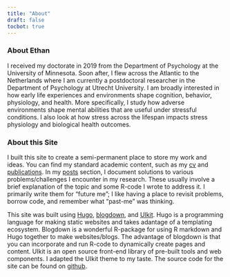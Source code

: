 ```yaml
---
title: "About"
draft: false
tocbot: true
---
```


### About Ethan

I received my doctorate in 2019 from the Department of Psychology at the University of Minnesota. Soon after, I flew across the Atlantic to the Netherlands where I am currently a postdoctoral researcher in the Department of Psychology at Utrecht University. I am broadly interested in how early life experiences and environments shape cognition, behavior, physiology, and health. More specifically, I study how adverse environments shape mental abilities that are useful under stressful conditions. I also look at how stress across the lifespan impacts stress physiology and biological health outcomes.

### About this Site

I built this site to create a semi-permanent place to store my work and ideas. You can find my standard academic content, such as my [cv](../cv/) and [publications](../publications/). In my [posts](../posts/) section, I document solutions to various problems/challenges I encounter in my research. These usually involve a brief explanation of the topic and some R-code I wrote to address it. I primarily write them for "future me"; I like having a place to revisit problems, borrow code, and remember what "past-me" was thinking.

This site was built using [Hugo](https://gohugo.io), [blogdown](https://bookdown.org/yihui/blogdown), and [UIkit](https://getuikit.com/). Hugo is a programming language for making static websites and takes adantage of a templating ecosystem. Blogdown is a wonderful R-package for using R markdown and Hugo together to make websites/blogs. The advantage of blogdown is that you can incorporate and run R-code to dynamically create pages and content. UIkit is an open source front-end library of pre-built tools and web components. I adapted the UIkit theme to my taste. The source code for the site can be found on [github](https://github.com/ethan-young/website).

<script>
$(document).ready(function(){
  $("article a").each(function(){
    $(this).attr("target", "_blank");
  });
});
</script>